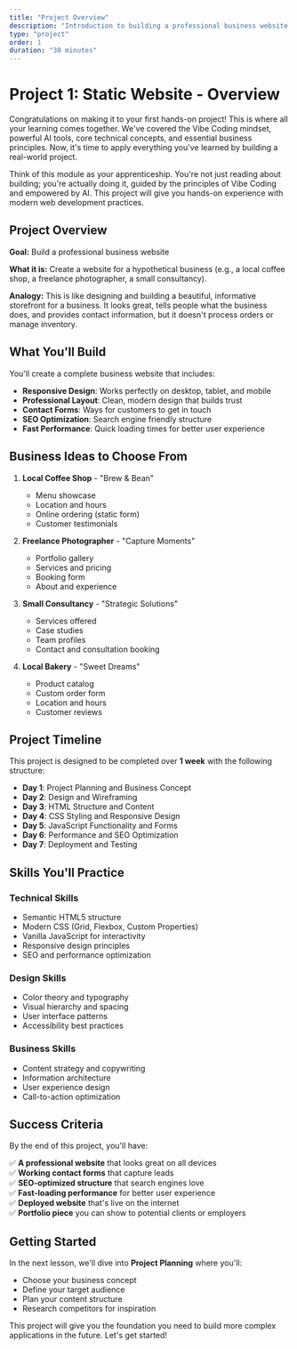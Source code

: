 ```yaml
---
title: "Project Overview"
description: "Introduction to building a professional business website with responsive design and SEO optimization"
type: "project"
order: 1
duration: "30 minutes"
---
```


# Project 1: Static Website - Overview

Congratulations on making it to your first hands-on project! This is where all your learning comes together. We've covered the Vibe Coding mindset, powerful AI tools, core technical concepts, and essential business principles. Now, it's time to apply everything you've learned by building a real-world project.

Think of this module as your apprenticeship. You're not just reading about building; you're actually doing it, guided by the principles of Vibe Coding and empowered by AI. This project will give you hands-on experience with modern web development practices.

## Project Overview

**Goal:** Build a professional business website

**What it is:** Create a website for a hypothetical business (e.g., a local coffee shop, a freelance photographer, a small consultancy).

**Analogy:** This is like designing and building a beautiful, informative storefront for a business. It looks great, tells people what the business does, and provides contact information, but it doesn't process orders or manage inventory.

## What You'll Build

You'll create a complete business website that includes:

- **Responsive Design**: Works perfectly on desktop, tablet, and mobile
- **Professional Layout**: Clean, modern design that builds trust
- **Contact Forms**: Ways for customers to get in touch
- **SEO Optimization**: Search engine friendly structure
- **Fast Performance**: Quick loading times for better user experience

## Business Ideas to Choose From

1. **Local Coffee Shop** - "Brew & Bean"
   - Menu showcase
   - Location and hours
   - Online ordering (static form)
   - Customer testimonials

2. **Freelance Photographer** - "Capture Moments"
   - Portfolio gallery
   - Services and pricing
   - Booking form
   - About and experience

3. **Small Consultancy** - "Strategic Solutions"
   - Services offered
   - Case studies
   - Team profiles
   - Contact and consultation booking

4. **Local Bakery** - "Sweet Dreams"
   - Product catalog
   - Custom order form
   - Location and hours
   - Customer reviews

## Project Timeline

This project is designed to be completed over **1 week** with the following structure:

- **Day 1**: Project Planning and Business Concept
- **Day 2**: Design and Wireframing
- **Day 3**: HTML Structure and Content
- **Day 4**: CSS Styling and Responsive Design
- **Day 5**: JavaScript Functionality and Forms
- **Day 6**: Performance and SEO Optimization
- **Day 7**: Deployment and Testing

## Skills You'll Practice

### Technical Skills
- Semantic HTML5 structure
- Modern CSS (Grid, Flexbox, Custom Properties)
- Vanilla JavaScript for interactivity
- Responsive design principles
- SEO and performance optimization

### Design Skills
- Color theory and typography
- Visual hierarchy and spacing
- User interface patterns
- Accessibility best practices

### Business Skills
- Content strategy and copywriting
- Information architecture
- User experience design
- Call-to-action optimization

## Success Criteria

By the end of this project, you'll have:

✅ **A professional website** that looks great on all devices  
✅ **Working contact forms** that capture leads  
✅ **SEO-optimized structure** that search engines love  
✅ **Fast-loading performance** for better user experience  
✅ **Deployed website** that's live on the internet  
✅ **Portfolio piece** you can show to potential clients or employers  

## Getting Started

In the next lesson, we'll dive into **Project Planning** where you'll:
- Choose your business concept
- Define your target audience
- Plan your content structure
- Research competitors for inspiration

This project will give you the foundation you need to build more complex applications in the future. Let's get started! 